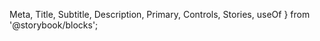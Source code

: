   Meta,
  Title,
  Subtitle,
  Description,
  Primary,
  Controls,
  Stories,
  useOf
} from '@storybook/blocks';

<Meta />

<ImportBlock />

<Title />

<Subtitle />

<Description />

<Primary />

Change the values of the controls and see how the component reacts.

<Controls />

<Stories />
